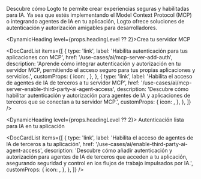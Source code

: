 
Descubre cómo Logto te permite crear experiencias seguras y habilitadas para IA. Ya sea que estés implementando el Model Context Protocol (MCP) o integrando agentes de IA en tu aplicación, Logto ofrece soluciones de autenticación y autorización amigables para desarrolladores.

<DynamicHeading level={props.headingLevel ?? 2}>Crea tu servidor MCP</DynamicHeading>

<DocCardList
  items={[
    {
      type: 'link',
      label: 'Habilita autenticación para tus aplicaciones con MCP',
      href: '/use-cases/ai/mcp-server-add-auth',
      description:
        'Aprende cómo integrar autenticación y autorización en tu servidor MCP, permitiendo el acceso seguro para tus propias aplicaciones y servicios.',
      customProps: {
        icon: <SecurityIcon />,
      },
    },
    {
      type: 'link',
      label: 'Habilita el acceso de agentes de IA de terceros a tu servidor MCP',
      href: '/use-cases/ai/mcp-server-enable-third-party-ai-agent-access',
      description:
        'Descubre cómo habilitar autenticación y autorización para agentes de IA y aplicaciones de terceros que se conectan a tu servidor MCP.',
      customProps: {
        icon: <FlaskIcon />,
      },
    },
  ]}
/>

<DynamicHeading level={props.headingLevel ?? 2}>
  Autenticación lista para IA en tu aplicación
</DynamicHeading>

<DocCardList
  items={[
    {
      type: 'link',
      label: 'Habilita el acceso de agentes de IA de terceros a tu aplicación',
      href: '/use-cases/ai/enable-third-party-ai-agent-access',
      description:
        'Descubre cómo añadir autenticación y autorización para agentes de IA de terceros que acceden a tu aplicación, asegurando seguridad y control en los flujos de trabajo impulsados por IA.',
      customProps: {
        icon: <RobotIcon />,
      },
    },
  ]}
/>
